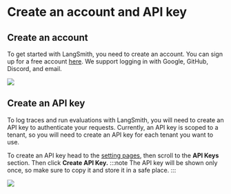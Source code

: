 # Create an account and API key

## Create an account

To get started with LangSmith, you need to create an account. You can sign up for a free account [here](https://smith.langchain.com).
We support logging in with Google, GitHub, Discord, and email.

![](../static/create_account.png)

## Create an API key

To log traces and run evaluations with LangSmith, you will need to create an API key to authenticate your requests.
Currently, an API key is scoped to a tenant, so you will need to create an API key for each tenant you want to use.

To create an API key head to the [setting pages](https://smith.langchain.com/settings), then scroll to the **API Keys** section. Then click **Create API Key.**
:::note
The API key will be shown only once, so make sure to copy it and store it in a safe place.
:::

![](../static/create_api_key.png)
